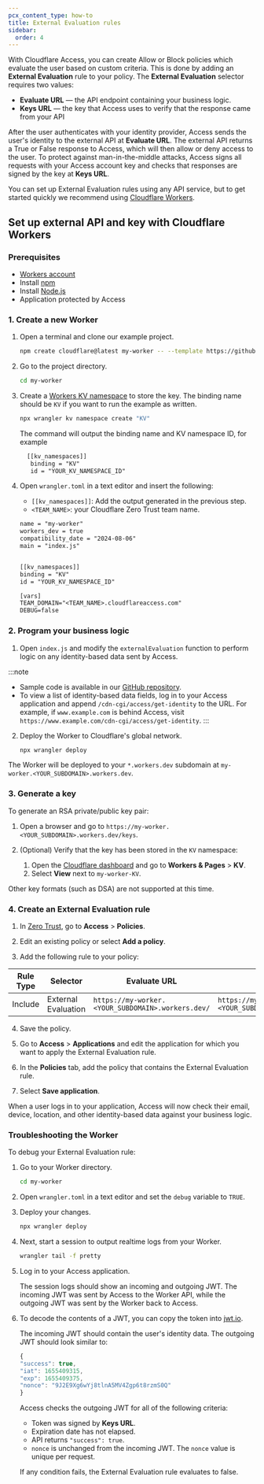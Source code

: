 ```yaml
---
pcx_content_type: how-to
title: External Evaluation rules
sidebar:
  order: 4
---
```



With Cloudflare Access, you can create Allow or Block policies which evaluate the user based on custom criteria. This is done by adding an **External Evaluation** rule to your policy. The **External Evaluation** selector requires two values:

- **Evaluate URL** — the API endpoint containing your business logic.
- **Keys URL** — the key that Access uses to verify that the response came from your API

After the user authenticates with your identity provider, Access sends the user's identity to the external API at **Evaluate URL**. The external API returns a True or False response to Access, which will then allow or deny access to the user. To protect against man-in-the-middle attacks, Access signs all requests with your Access account key and checks that responses are signed by the key at **Keys URL**.

You can set up External Evaluation rules using any API service, but to get started quickly we recommend using [Cloudflare Workers](/workers/).

## Set up external API and key with Cloudflare Workers

### Prerequisites

- [Workers account](/workers/get-started/guide/)
- Install [npm](https://docs.npmjs.com/getting-started)
- Install [Node.js](https://nodejs.org/en/)
- Application protected by Access

### 1. Create a new Worker

1. Open a terminal and clone our example project.

   ```sh
   npm create cloudflare@latest my-worker -- --template https://github.com/cloudflare/workers-access-external-auth-example
   ```

2. Go to the project directory.

   ```sh
   cd my-worker
   ```

3. Create a [Workers KV namespace](/kv/concepts/kv-namespaces/) to store the key. The binding name should be `KV` if you want to run the example as written.

   ```sh
   npx wrangler kv namespace create "KV"
   ```

   The command will output the binding name and KV namespace ID, for example

   ```txt
     [[kv_namespaces]]
      binding = "KV"
      id = "YOUR_KV_NAMESPACE_ID"
   ```

4. Open `wrangler.toml` in a text editor and insert the following:

   - `[[kv_namespaces]]`: Add the output generated in the previous step.
   - `<TEAM_NAME>`: your Cloudflare Zero Trust <GlossaryTooltip term="team name">team name</GlossaryTooltip>.

   ```txt
   name = "my-worker"
   workers_dev = true
   compatibility_date = "2024-08-06"
   main = "index.js"


   [[kv_namespaces]]
   binding = "KV"
   id = "YOUR_KV_NAMESPACE_ID"

   [vars]
   TEAM_DOMAIN="<TEAM_NAME>.cloudflareaccess.com"
   DEBUG=false
   ```

### 2. Program your business logic

1. Open `index.js` and modify the `externalEvaluation` function to perform logic on any identity-based data sent by Access.

:::note

- Sample code is available in our [GitHub repository](https://github.com/cloudflare/workers-access-external-auth-example).
- To view a list of identity-based data fields, log in to your Access application and append `/cdn-cgi/access/get-identity` to the URL. For example, if `www.example.com` is behind Access, visit `https://www.example.com/cdn-cgi/access/get-identity`.
  :::

2. Deploy the Worker to Cloudflare's global network.

   ```sh
   npx wrangler deploy
   ```

The Worker will be deployed to your `*.workers.dev` subdomain at `my-worker.<YOUR_SUBDOMAIN>.workers.dev`.

### 3. Generate a key

To generate an RSA private/public key pair:

1. Open a browser and go to `https://my-worker.<YOUR_SUBDOMAIN>.workers.dev/keys`.

2. (Optional) Verify that the key has been stored in the `KV` namespace:
   1. Open the [Cloudflare dashboard](https://dash.cloudflare.com/) and go to **Workers & Pages** > **KV**.
   2. Select **View** next to `my-worker-KV`.

Other key formats (such as DSA) are not supported at this time.

### 4. Create an External Evaluation rule

1. In [Zero Trust](https://one.dash.cloudflare.com/), go to **Access** > **Policies**.

2. Edit an existing policy or select **Add a policy**.

3. Add the following rule to your policy:

| Rule Type | Selector            | Evaluate URL                                      | Keys URL                                               |
| --------- | ------------------- | ------------------------------------------------- | ------------------------------------------------------ |
| Include   | External Evaluation | `https://my-worker.<YOUR_SUBDOMAIN>.workers.dev/` | `https://my-worker.<YOUR_SUBDOMAIN>.workers.dev/keys/` |

4. Save the policy.

5. Go to **Access** > **Applications** and edit the application for which you want to apply the External Evaluation rule.

6. In the **Policies** tab, add the policy that contains the External Evaluation rule.

7. Select **Save application**.

When a user logs in to your application, Access will now check their email, device, location, and other identity-based data against your business logic.

### Troubleshooting the Worker

To debug your External Evaluation rule:

1. Go to your Worker directory.

   ```sh
   cd my-worker
   ```

2. Open `wrangler.toml` in a text editor and set the `debug` variable to `TRUE`.

3. Deploy your changes.

   ```sh
   npx wrangler deploy
   ```

4. Next, start a session to output realtime logs from your Worker.

   ```sh
   wrangler tail -f pretty
   ```

5. Log in to your Access application.

   The session logs should show an incoming and outgoing JWT. The incoming JWT was sent by Access to the Worker API, while the outgoing JWT was sent by the Worker back to Access.

6. To decode the contents of a JWT, you can copy the token into [jwt.io](https://jwt.io/).

   The incoming JWT should contain the user's identity data. The outgoing JWT should look similar to:

   ```js
   {
   "success": true,
   "iat": 1655409315,
   "exp": 1655409375,
   "nonce": "9J2E9Xg6wYj8tlnA5MV4Zgp6t8rzmS0Q"
   }
   ```

   Access checks the outgoing JWT for all of the following criteria:

   - Token was signed by **Keys URL**.
   - Expiration date has not elapsed.
   - API returns `"success": true`.
   - `nonce` is unchanged from the incoming JWT. The `nonce` value is unique per request.

   If any condition fails, the External Evaluation rule evaluates to false.
